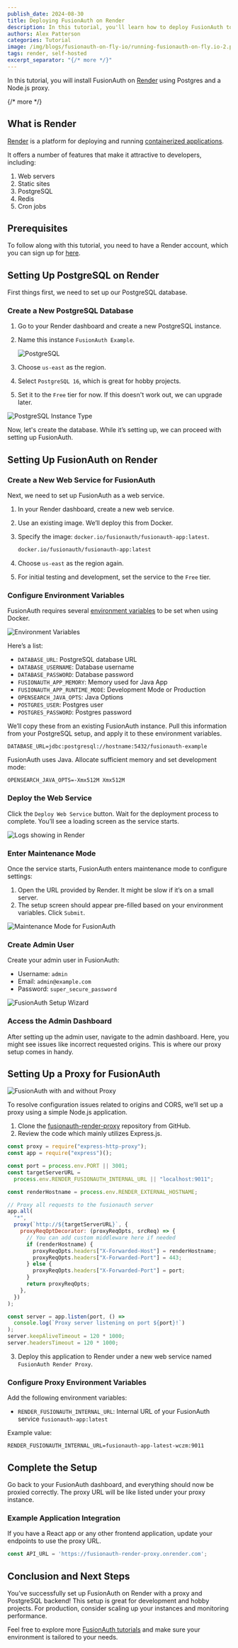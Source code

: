 ```yaml
---
publish_date: 2024-08-30
title: Deploying FusionAuth on Render
description: In this tutorial, you'll learn how to deploy FusionAuth to Render.
authors: Alex Patterson
categories: Tutorial
image: /img/blogs/fusionauth-on-fly-io/running-fusionauth-on-fly.io-2.png
tags: render, self-hosted
excerpt_separator: "{/* more */}"
---
```


In this tutorial, you will install FusionAuth on [Render](https://render.com/) using Postgres and a Node.js proxy.

{/* more */}

<YouTube id="6SRbGrQ5ets" />

## What is Render

[Render](https://render.com/) is a platform for deploying and running [containerized applications](/docs/get-started/download-and-install/docker). 

It offers a number of features that make it attractive to developers, including:

1. Web servers
1. Static sites
1. PostgreSQL
1. Redis
1. Cron jobs

## Prerequisites

To follow along with this tutorial, you need to have a Render account, which you can sign up for [here](https://dashboard.render.com/register). 

## Setting Up PostgreSQL on Render

First things first, we need to set up our PostgreSQL database.

### Create a New PostgreSQL Database

1. Go to your Render dashboard and create a new PostgreSQL instance.
2. Name this instance `FusionAuth Example`.
    
    ![PostgreSQL](/img/blogs/fusionauth-on-render/1-fusionauth-render.jpg)
3. Choose `us-east` as the region.
4. Select `PostgreSQL 16`, which is great for hobby projects.
5. Set it to the `Free` tier for now. If this doesn't work out, we can upgrade later.
    
![PostgreSQL Instance Type](/img/blogs/fusionauth-on-render/2-fusionauth-render.jpg)

Now, let's create the database. While it’s setting up, we can proceed with setting up FusionAuth.

## Setting Up FusionAuth on Render

### Create a New Web Service for FusionAuth

Next, we need to set up FusionAuth as a web service.

1. In your Render dashboard, create a new web service.
2. Use an existing image. We’ll deploy this from Docker.
3. Specify the image: `docker.io/fusionauth/fusionauth-app:latest`.
    
    ```dockerfile
    docker.io/fusionauth/fusionauth-app:latest
    ```
4. Choose `us-east` as the region again.
5. For initial testing and development, set the service to the `Free` tier.
    
### Configure Environment Variables

FusionAuth requires several [environment variables](/docs/get-started/download-and-install/docker) to be set when using Docker.

![Environment Variables](/img/blogs/fusionauth-on-render/3-fusionauth-render.jpg)

Here’s a list:

- `DATABASE_URL`: PostgreSQL database URL
- `DATABASE_USERNAME`: Database username
- `DATABASE_PASSWORD`: Database password
- `FUSIONAUTH_APP_MEMORY`: Memory used for Java App
- `FUSIONAUTH_APP_RUNTIME_MODE`: Development Mode or Production
- `OPENSEARCH_JAVA_OPTS`: Java Options
- `POSTGRES_USER`: Postgres user
- `POSTGRES_PASSWORD`: Postgres password

We’ll copy these from an existing FusionAuth instance. Pull this information from your PostgreSQL setup, and apply it to these environment variables.

```plaintext
DATABASE_URL=jdbc:postgresql://hostname:5432/fusionauth-example
```

FusionAuth uses Java. Allocate sufficient memory and set development mode:

```plaintext
OPENSEARCH_JAVA_OPTS=-Xmx512M Xmx512M
```

### Deploy the Web Service

Click the `Deploy Web Service` button. Wait for the deployment process to complete. You’ll see a loading screen as the service starts.

![Logs showing in Render](/img/blogs/fusionauth-on-render/6-fusionauth-render.jpg)

### Enter Maintenance Mode

Once the service starts, FusionAuth enters maintenance mode to configure settings:

1. Open the URL provided by Render. It might be slow if it’s on a small server.
2. The setup screen should appear pre-filled based on your environment variables. Click `Submit`.

![Maintenance Mode for FusionAuth](/img/blogs/fusionauth-on-render/5-fusionauth-render.jpg)

### Create Admin User

Create your admin user in FusionAuth:

- Username: `admin`
- Email: `admin@example.com`
- Password: `super_secure_password`
    
![FusionAuth Setup Wizard](/img/blogs/fusionauth-on-render/7-fusionauth-render.jpg)

### Access the Admin Dashboard

After setting up the admin user, navigate to the admin dashboard. Here, you might see issues like incorrect requested origins. This is where our proxy setup comes in handy.

## Setting Up a Proxy for FusionAuth

![FusionAuth with and without Proxy](/img/blogs/fusionauth-on-render/10-fusionauth-render.png)

To resolve configuration issues related to origins and CORS, we’ll set up a proxy using a simple Node.js application.

1. Clone the [fusionauth-render-proxy](https://github.com/alex-fusionauth/fusionauth-render-proxy.git) repository from GitHub.
2. Review the code which mainly utilizes Express.js.
    
```javascript
const proxy = require("express-http-proxy");
const app = require("express")();

const port = process.env.PORT || 3001;
const targetServerURL =
  process.env.RENDER_FUSIONAUTH_INTERNAL_URL || "localhost:9011";

const renderHostname = process.env.RENDER_EXTERNAL_HOSTNAME;

// Proxy all requests to the fusionauth server
app.all(
  "*",
  proxy(`http://${targetServerURL}`, {
    proxyReqOptDecorator: (proxyReqOpts, srcReq) => {
      // You can add custom middleware here if needed
      if (renderHostname) {
        proxyReqOpts.headers["X-Forwarded-Host"] = renderHostname;
        proxyReqOpts.headers["X-Forwarded-Port"] = 443;
      } else {
        proxyReqOpts.headers["X-Forwarded-Port"] = port;
      }
      return proxyReqOpts;
    },
  })
);

const server = app.listen(port, () =>
  console.log(`Proxy server listening on port ${port}!`)
);
server.keepAliveTimeout = 120 * 1000;
server.headersTimeout = 120 * 1000;
```
3. Deploy this application to Render under a new web service named `FusionAuth Render Proxy`. 

### Configure Proxy Environment Variables

Add the following environment variables:

- `RENDER_FUSIONAUTH_INTERNAL_URL`: Internal URL of your FusionAuth service `fusionauth-app:latest`

Example value:

```plaintext
RENDER_FUSIONAUTH_INTERNAL_URL=fusionauth-app-latest-wczm:9011
```

## Complete the Setup

Go back to your FusionAuth dashboard, and everything should now be proxied correctly. The proxy URL will be like listed under your proxy instance.

### Example Application Integration

If you have a React app or any other frontend application, update your endpoints to use the proxy URL.

```javascript
const API_URL = 'https://fusionauth-render-proxy.onrender.com';
```

## Conclusion and Next Steps

You’ve successfully set up FusionAuth on Render with a proxy and PostgreSQL backend! This setup is great for development and hobby projects. For production, consider scaling up your instances and monitoring performance.

Feel free to explore more [FusionAuth tutorials](/docs/quickstarts) and make sure your environment is tailored to your needs.
